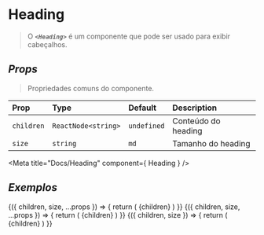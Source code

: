 <!-- Heading.stories.mdx -->

# Heading
> O _**`<Heading>`**_ é um componente que pode ser usado para exibir cabeçalhos.

## _Props_

> Propriedades comuns do componente.

| Prop | Type | Default | Description |
| :--- | :--- | :------ | :---------- |
| `children` | `ReactNode<string>` | `undefined` | Conteúdo do heading |
| `size` | `string` | `md` | Tamanho do heading |

<Meta title="Docs/Heading" component={ Heading } />


## _Exemplos_

<Canvas isColumn  withSource="closed" withToolbar>
  <Story name="Large" args={{
    children: 'Large',
    size: 'lg'
  }}>
  {({
    children,
    size,
    ...props
  }) => {
    return (
      <Heading {...props} size={size}>
        {children}
      </Heading>
    )
  }}
  </Story>
  <Story name="Medium" args={{
    children: 'Medium',
    size: 'md'
  }}>
  {({
    children,
    size,
    ...props
  }) => {
    return (
      <Heading {...props} size={size}>
        {children}
      </Heading>
    )
  }}
  </Story>
  <Story name="Small" args={{
    children: 'Small',
    size: 'sm'
  }}>
  {({
    children,
    size
  }) => {
    return (
      <Heading size={size}>
        {children}
      </Heading>
    )
  }}
  </Story>
</Canvas>